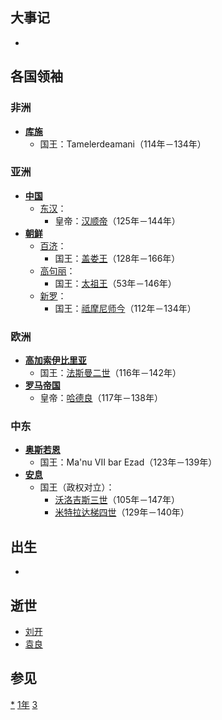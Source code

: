 {{yearTOC|131|东汉'''[[永建_(汉顺帝)|永建]]六年'''}}

== 大事记 ==
*

== 各国领袖 ==
=== 非洲 ===
*'''[[库施|库施]]'''
**国王：Tamelerdeamani（114年－134年）

=== 亚洲 ===
*'''[[中国|中国]]'''
**[[东汉|东汉]]：
***皇帝：[[汉顺帝|汉顺帝]]（125年－144年）
*'''[[朝鲜民主主义人民共和国|朝鲜]]'''
**[[百濟|百济]]：
***国王：[[盖娄王|盖娄王]]（128年－166年）
**[[高句丽|高句丽]]：
***国王：[[太祖王|太祖王]]（53年－146年）
**[[新罗|新罗]]：
***国王：[[祗摩尼师今|祗摩尼师今]]（112年－134年）

=== 欧洲 ===
*'''[[高加索伊比利亞王國|高加索伊比里亚]]'''
**国王：[[法斯曼二世|法斯曼二世]]（116年－142年）
*'''[[羅馬帝國|罗马帝国]]'''
**皇帝：[[哈德良|哈德良]]（117年－138年）

=== 中东 ===
*'''[[奥斯若恩|奥斯若恩]]'''
**国王：Ma'nu VII bar Ezad（123年－139年）
*'''[[安息_(国家)|安息]]''' 
**国王（政权对立）：
***[[沃洛吉斯三世|沃洛吉斯三世]]（105年－147年）
***[[米特拉达梯四世|米特拉达梯四世]]（129年－140年）

== 出生 ==
*

== 逝世 ==
*[[刘开_(汉朝)|刘开]]
*[[袁良_(陈郡)|袁良]]

== 参见 ==
{{Wikisource year mention}}

[[Category:131年|*]]
[[Category:130年代|1年]]
[[Category:2世纪各年|3]]